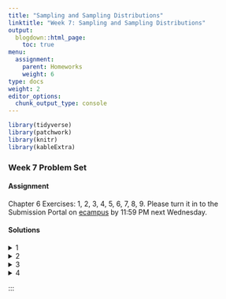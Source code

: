```yaml
---
title: "Sampling and Sampling Distributions"
linktitle: "Week 7: Sampling and Sampling Distributions"
output:
  blogdown::html_page:
    toc: true
menu:
  assignment:
    parent: Homeworks
    weight: 6
type: docs
weight: 2
editor_options: 
  chunk_output_type: console
---
```

<style>
span.boxed {
  border: 0px solid #FFFFFF;
  padding: 5px;
  color: #FFFFFF;
  background-color: #005b96;
  display: inline;
} 

table {
   margin-left: auto;
   margin-right: auto;
}

table thead th { border-bottom: 1px solid #ddd; 
}

th, td { padding: 5px; 
}

tr:nth-child(even) { background: #ffffff; 
}

li {
    margin-left: 1.5em;
}

ul {
    margin-left: 1.5em;
}

</style>


```r
library(tidyverse)
library(patchwork)
library(knitr)
library(kableExtra)
```

### Week 7 Problem Set

#### Assignment
Chapter 6 Exercises: 1, 2, 3, 4, 5, 6, 7, 8, 9. Please turn it in to the Submission Portal on [ecampus](https://ecampus.wvu.edu/){target="_blank"} by 11:59 PM next Wednesday.<br>

#### Solutions

<details><summary>1</summary>
<p>

a. Although there are problems with the collection of data from all Americans, the census is assumed to be complete, so the mean age would be a <span class="boxed">parameter</span>.
    
b. A <span class="boxed">statistic</span> because it is estimated from a sample.
  
c. A <span class="boxed">parameter</span> because the school would have information on all its students.
  
d. A <span class="boxed">statistic</span> because it is estimated from a sample.
  
e. A <span class="boxed">parameter</span> because the school has information on all employees.

</p>
</details>

<details><summary>2</summary>
<p>

a. First, the population is not clearly defined. Are the population subscribers to the newspaper? Readers of the newspaper? Or some other set of people? Even given this uncertainty, the letters to the editor would only be a random sample of a population if, clearly, they came randomly from that population. But there is no reason to assume this to be the case. People with stronger opinions, who can write reasonably well, and who have the time to write are more likely to write the editor. Since these characteristics are not distributed randomly throughout the adult population, it is improbable that the letters are a random sample.

b. The mayor might consider forming a coalition to randomly sample landline and cell phone numbers of city residents.

</p>
</details>

<details><summary>3</summary>
<p>

a. Assuming that the population is defined as all persons shopping at that shopping mall that day of the week, she is selecting a systematic random sample. A more precise definition might limit it to all persons passing by the department store at the mall that day.

b. This is a stratified sample because voters were first grouped by county, and unless the counties have the same number of voters, it is a disproportionate stratified sample because the same number is chosen from each county. We can assume that it was a probability sample, but we are not told exactly how the 50 voters were chosen from the lists. However, assuming that the population is defined as all Americans, this sort of sampling technique would qualify as nonprobability sampling.

c. This is neither a simple random sample nor a systematic random sample. It might be thought of as a sample stratified on last name, but even then, choosing the first 20 names is not a random selection process.

d. This is not a probability sample. Instead, it is a purposive sample chosen to represent a cross section of the population in New York City.

</p>
</details>

<details><summary>4</summary>
<p>

a. There are 120 students where 57 are juniors who represent $57\div120 = 47.5$, or 47.5% of the class. This implies the probability of choosing a junior is <span class="boxed">$0.475$</span>.

b. The probability that the student will be a freshman is $7\div120 =$ <span class="boxed">$0.058$</span>.

c. The proportion of seniors in the class is $34/120 = 0.283$. The proportion of sophomores is $22\div120 = 0.183$. Then the number of students to be chosen at each class level is:
<div align="center">
<div style="width: 50%; margin:0 left;text-align: left;">
```r
level <- tibble(
  
  class = c("Freshman", 
            "Sophomore", 
            "Junior", 
            "Senior"),
  
  calculation = c("0.058(30)", 
                  "0.183(30)",
                  "0.475(30)",
                  "0.283(30)"),
  
  result = c("1.74", 
             "5.49", 
             "14.25", 
             "8.49")
  
) 

level %>%
  kable(align = 'lcc',
        booktabs = TRUE, 
        linesep = "",
        col.names = c("Class Level", "Calculation", "Result")) %>%
  kable_styling(full_width = FALSE) 
```
</div>
</div>
or about <span class="boxed">2 freshman</span>, <span class="boxed">5 sophomores</span>, <span class="boxed">14 juniors</span>, and <span class="boxed">8 seniors</span>.

d. For a disproportionate sample we choose the same number of students from each class level. For example, we could have <span class="boxed">5 freshman</span>, <span class="boxed">5 sophomores</span>, <span class="boxed">5 juniors</span>, and <span class="boxed">5 seniors</span>.

</p>
</details>





:::

